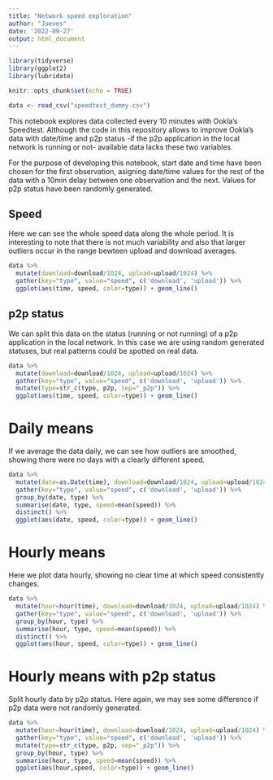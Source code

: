 ```yaml
---
title: "Network speed exploration"
author: "Jueves"
date: '2022-09-27'
output: html_document
---
```


```r
library(tidyverse)
library(ggplot2)
library(lubridate)

knitr::opts_chunk$set(echo = TRUE)

data <- read_csv("speedtest_dummy.csv")
```

This notebook explores data collected every 10 minutes with Ookla's Speedtest. Although the code in this repository allows to improve Ookla's data with date/time and p2p status -if the p2p application in the local network is running or not- available data lacks these two variables.

For the purpose of developing this notebook, start date and time have been chosen for the first observation, asigning date/time values for the rest of the data with a 10min delay between one observation and the next. Values for p2p status have been randomly generated.

## Speed
Here we can see the whole speed data along the whole period. It is interesting to note that there is not much variability and also that larger outliers occur in the range bewteen upload and download averages.

```r
data %>%
  mutate(download=download/1024, upload=upload/1024) %>%
  gather(key="type", value="speed", c('download', 'upload')) %>%
  ggplot(aes(time, speed, color=type)) + geom_line()
```

## p2p status
We can split this data on the status (running or not running) of a p2p application in the local network. In this case we are using random generated statuses, but real patterns could be spotted on real data.

```r
data %>%
  mutate(download=download/1024, upload=upload/1024) %>%
  gather(key="type", value="speed", c('download', 'upload')) %>%
  mutate(type=str_c(type, p2p, sep="_p2p")) %>%
  ggplot(aes(time, speed, color=type)) + geom_line()
```

# Daily means
If we average the data daily, we can see how outliers are smoothed, showing there were no days with a clearly different speed.

```r
data %>%
  mutate(date=as.Date(time), download=download/1024, upload=upload/1024) %>%
  gather(key="type", value="speed", c('download', 'upload')) %>%
  group_by(date, type) %>%
  summarise(date, type, speed=mean(speed)) %>%
  distinct() %>%
  ggplot(aes(date, speed, color=type)) + geom_line()
```

# Hourly means
Here we plot data hourly, showing no clear time at which speed consistently changes.

```r
data %>%
  mutate(hour=hour(time), download=download/1024, upload=upload/1024) %>%
  gather(key="type", value="speed", c('download', 'upload')) %>%
  group_by(hour, type) %>%
  summarise(hour, type, speed=mean(speed)) %>%
  distinct() %>%
  ggplot(aes(hour, speed, color=type)) + geom_line()
```

# Hourly means with p2p status
Split hourly data by p2p status. Here again, we may see some difference if p2p data were not randomly generated.

```r
data %>%
  mutate(hour=hour(time), download=download/1024, upload=upload/1024) %>%
  gather(key="type", value="speed", c('download', 'upload')) %>%
  mutate(type=str_c(type, p2p, sep="_p2p")) %>%
  group_by(hour, type) %>%
  summarise(hour, type, speed=mean(speed)) %>%
  ggplot(aes(hour,speed, color=type)) + geom_line()
```